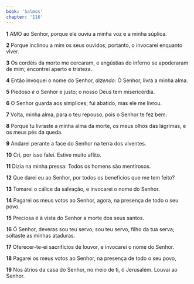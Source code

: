 ```yaml
---
book: 'Salmos'
chapter: '116'
---
```


**1** AMO ao Senhor, porque ele ouviu a minha voz e a minha súplica.

**2** Porque inclinou a mim os seus ouvidos; portanto, o invocarei enquanto viver.

**3** Os cordéis da morte me cercaram, e angústias do inferno se apoderaram de mim; encontrei aperto e tristeza.

**4** Então invoquei o nome do Senhor, _dizendo:_ Ó Senhor, livra a minha alma.

**5** Piedoso _é_ o Senhor e justo; o nosso Deus tem misericórdia.

**6** O Senhor guarda aos símplices; fui abatido, mas ele me livrou.

**7** Volta, minha alma, para o teu repouso, pois o Senhor te fez bem.

**8** Porque tu livraste a minha alma da morte, os meus olhos das lágrimas, e os meus pés da queda.

**9** Andarei perante a face do Senhor na terra dos viventes.

**10** Cri, por isso falei. Estive muito aflito.

**11** Dizia na minha pressa: Todos os homens são mentirosos.

**12** Que darei eu ao Senhor, por todos os benefícios que me tem feito?

**13** Tomarei o cálice da salvação, e invocarei o nome do Senhor.

**14** Pagarei os meus votos ao Senhor, agora, na presença de todo o seu povo.

**15** Preciosa é à vista do Senhor a morte dos seus santos.

**16** Ó Senhor, deveras sou teu servo; sou teu servo, filho da tua serva; soltaste as minhas ataduras.

**17** Oferecer-te-ei sacrifícios de louvor, e invocarei o nome do Senhor.

**18** Pagarei os meus votos ao Senhor, na presença de todo o seu povo,

**19** Nos átrios da casa do Senhor, no meio de ti, ó Jerusalém. Louvai ao Senhor.
